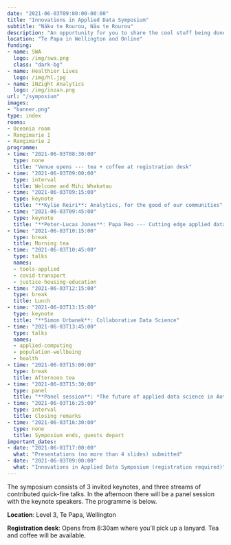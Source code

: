 ```yaml
---
date: "2021-06-03T09:00:00-00:00"
title: "Innovations in Applied Data Symposium"
subtitle: "Nāku te Rourou, Nāu te Rourou"
description: "An opportunity for you to share the cool stuff being done with data in Aotearoa New Zealand. "
location: "Te Papa in Wellington and Online"
funding:
- name: SWA
  logo: /img/swa.png
  class: "dark-bg"
- name: Healthier Lives
  logo: /img/hl.jpg
- name: iNZight Analytics
  logo: /img/inzan.png
url: "/symposium"
images:
- "banner.png"
type: index
rooms:
- Oceania room
- Rangimarie 1
- Rangimarie 2
programme:
- time: "2021-06-03T08:30:00"
  type: none
  title: "Venue opens --- tea + coffee at registration desk"
- time: "2021-06-03T09:00:00"
  type: interval
  title: Welcome and Mihi Whakatau
- time: "2021-06-03T09:15:00"
  type: keynote
  title: "**Kylie Reiri**: Analytics, for the good of our communities"
- time: "2021-06-03T09:45:00"
  type: keynote
  title: "**Peter-Lucas Jones**: Papa Reo --- Cutting edge applied data"
- time: "2021-06-03T10:15:00"
  type: break
  title: Morning tea
- time: "2021-06-03T10:45:00"
  type: talks
  names:
  - tools-applied
  - covid-transport
  - justice-housing-education
- time: "2021-06-03T12:15:00"
  type: break
  title: Lunch
- time: "2021-06-03T13:15:00"
  type: keynote
  title: "**Simon Urbanek**: Collaborative Data Science"
- time: "2021-06-03T13:45:00"
  type: talks
  names:
  - applied-computing
  - population-wellbeing
  - health
- time: "2021-06-03T15:00:00"
  type: break
  title: Afternoon tea
- time: "2021-06-03T15:30:00"
  type: panel
  title: "**Panel session**: *The future of applied data science in Aotearoa --- Opportunities and issues*"
- time: "2021-06-03T16:25:00"
  type: interval
  title: Closing remarks
- time: "2021-06-03T16:30:00"
  type: none
  title: Symposium ends, guests depart
important_dates:
- date: "2021-06-01T17:00:00"
  what: "Presentations (no more than 4 slides) submitted"
- date: "2021-06-03T09:00:00"
  what: "Innovations in Applied Data Symposium (registration required)"
---
```


The symposium consists of 3 invited keynotes, and three streams of contributed quick-fire talks. In the afternoon there will be a panel session with the keynote speakers. The programme is below.

**Location**: 
Level 3, Te Papa, Wellington

**Registration desk**: Opens from 8:30am where you'll pick up a lanyard. Tea and coffee will be available.
